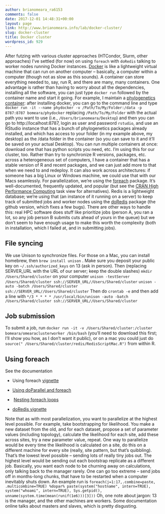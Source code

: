 ```yaml
---
author: brianomeara_ra6153
comments: false
date: 2017-12-01 14:48:31+00:00
layout: page
link: http://www.brianomeara.info/lab/docker-cluster/
slug: docker-cluster
title: Docker cluster
wordpress_id: 929
---
```


After futzing with various cluster approaches (HTCondor, Slurm, other approaches) I've settled (for now) on using `foreach` with `doRedis` talking to worker nodes running Docker instances.
[Docker](https://www.docker.com/what-docker) is like a lightweight virtual machine that can run on another computer -- basically, a computer within a computer (though not as slow as this sounds). A container can store everything needed to, say, run R, and there are many, many containers. One advantage is rather than having to worry about all the dependencies, installing all the software, you can just type `docker run` followed by the container name and start it going. For example, I maintain a [phylogenetics container](https://github.com/bomeara/phydocker): after installing docker, you can go to the command line and type
`docker run -it --name phydocker -v /Path/To/My/Folder:/data -p 8787:8787 bomeara/phydocker`
replacing `/Path/To/My/Folder` with the actual path you want to use (i.e., `/Users/brianomeara/Desktop`) and then you can go to http://localhost:8787, login as user and password `rstudio`, and use an RStudio instance that has a bunch of phylogenetics packages already installed, and which has access to your folder (in my example above, my desktop) as the /data folder in the container (so you can save to it and it'll be saved on your actual Desktop). You can run multiple containers at once: download one that has python scripts you need, etc.
I'm using this for our cluster, too. Rather than try to synchronize R versions, packages, etc. across a heterogeneous set of computers, I have a container that has a stable version of R and recent packages, and we can just add more to that when we need to and redeploy. It can also work across architectures: if someone has a big Linux or Windows machine, we could use that with our Macs seamlessly.
For parallelization, we're using the [foreach](https://cran.r-project.org/web/packages/foreach/index.html) package. It's well-documented, frequently updated, and popular (but see the [CRAN High Performance Computing](https://cran.r-project.org/web/views/HighPerformanceComputing.html) task view for alternatives). Redis is a lightweight database; we're using that (an instance of it running on a server) to keep track of submitted jobs and worker nodes using the [doRedis](https://github.com/bwlewis/doRedis) package (the github version, which fixes a few bugs). There are other ways to handle this: real HPC software does stuff like prioritize jobs (person A, you ran a lot, so any job person B submits cuts ahead of yours in the queue) but we don't seem to have enough usage to make this worth the complexity (both in installation, which I failed at, and in submitting jobs).


## File syncing


We use Unison to synchronize files. For those on a Mac, you can install homebrew, then `brew install unison` . Make sure you deposit your public key on `~/.ssh/authorized_keys` on 13 (ask in person).
Then (replacing SERVER_URL with the URL of our server; keep the double slashes)
`mkdir /Users/Shared/cluster` on your computer
`unison -testServer /Users/Shared/cluster ssh://SERVER_URL//Users/Shared/cluster`
`unison -auto -batch /Users/Shared/cluster ssh://SERVER_URL//Users/Shared/cluster`
Then do `crontab -e` and then add a line with
`*/3 * * * * /usr/local/bin/unison -auto -batch /Users/Shared/cluster ssh://SERVER_URL//Users/Shared/cluster`


## Job submission


To submit a job, run `docker run -it -v /Users/Shared/cluster:/cluster bomeara/omearaclusterworker /bin/bash` (you'll need to download this first; I'll show you how, as I don't want it public), or on a mac you could just do `source(" /Users/Shared/cluster/redis/RedisScriptMac.R")` from within R.


## Using foreach


See the documentation



    
  * Using foreach [vignette](https://cran.r-project.org/web/packages/foreach/vignettes/foreach.pdf)

    
  * [Using doParallel and foreach](https://cran.r-project.org/web/packages/doParallel/vignettes/gettingstartedParallel.pdf)

    
  *  [Nesting foreach loops](https://cran.r-project.org/web/packages/foreach/vignettes/nested.pdf)

    
  * [doRedis vignette](https://cran.r-project.org/web/packages/doRedis/vignettes/doRedis.pdf)


Note that as with most parallelization, you want to parallelize at the highest level possible. For example, take bootstrapping for likelihood. You make a new dataset from the old, and for each dataset, propose a set of parameter values (including topology), calculate the likelihood for each site, add these across sites, try a new parameter value, repeat. One way to parallelize would be every time the likelihood is calculated on a site, do this on a different machine for every site (really, site pattern, but that's quibbling). That's the lowest level possible -- sending lots of really tiny jobs out. The highest level would be sending out each bootstrap replicate as a different job. Basically, you want each node to be churning away on calculations, only talking back to the manager rarely. One can go too extreme -- send jobs off in months-long chunks, that have to be restarted when a computer inevitably shuts down.
An example run is
`foreach(j=1:17,.combine=paste, .multicombine=TRUE) %dopar%
paste(system("hostname", intern=TRUE), system("whoami", intern=TRUE), Sys.getpid(), unname(system.time(mean(runif(1e6)))[3]))`
Oh, one note about jargon: 13 is the manager, and the other machines are workers. Some documentation online talks about masters and slaves, which is pretty disgusting.
